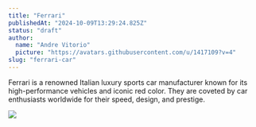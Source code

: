 ```yaml
---
title: "Ferrari"
publishedAt: "2024-10-09T13:29:24.825Z"
status: "draft"
author:
  name: "Andre Vitorio"
  picture: "https://avatars.githubusercontent.com/u/1417109?v=4"
slug: "ferrari-car"
---
```


Ferrari is a renowned Italian luxury sports car manufacturer known for its high-performance vehicles and iconic red color. They are coveted by car enthusiasts worldwide for their speed, design, and prestige.

![](/images/e8xonwaxmaijfyr-c1Mj.jpeg)